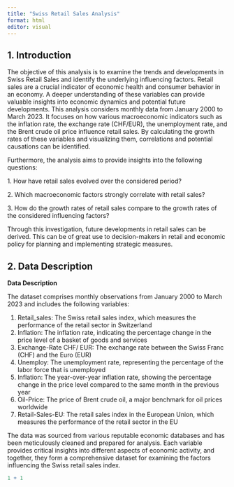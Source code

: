 ```yaml
---
title: "Swiss Retail Sales Analysis"
format: html
editor: visual
---
```


## 1. Introduction

The objective of this analysis is to examine the trends and developments in Swiss Retail Sales and identify the underlying influencing factors. Retail sales are a crucial indicator of economic health and consumer behavior in an economy. A deeper understanding of these variables can provide valuable insights into economic dynamics and potential future developments. This analysis considers monthly data from January 2000 to March 2023. It focuses on how various macroeconomic indicators such as the inflation rate, the exchange rate (CHF/EUR), the unemployment rate, and the Brent crude oil price influence retail sales. By calculating the growth rates of these variables and visualizing them, correlations and potential causations can be identified.

Furthermore, the analysis aims to provide insights into the following questions:

1\. How have retail sales evolved over the considered period?

2\. Which macroeconomic factors strongly correlate with retail sales?

3\. How do the growth rates of retail sales compare to the growth rates of the considered influencing factors?

Through this investigation, future developments in retail sales can be derived. This can be of great use to decision-makers in retail and economic policy for planning and implementing strategic measures.

## 2. Data  Description

**Data Description**

The dataset comprises monthly observations from January 2000 to March 2023 and includes the following variables:

1.  Retail_sales: The Swiss retail sales index, which measures the performance of the retail sector in Switzerland
2.  Inflation: The inflation rate, indicating the percentage change in the price level of a basket of goods and services
3.  Exchange-Rate CHF/ EUR: The exchange rate between the Swiss Franc (CHF) and the Euro (EUR)
4.   Unemploy: The unemployment rate, representing the percentage of the labor force that is unemployed
5.  Inflation: The year-over-year inflation rate, showing the percentage change in the price level compared to the same month in the previous year
6.  Oil-Price: The price of Brent crude oil, a major benchmark for oil prices worldwide
7.  Retail-Sales-EU: The retail sales index in the European Union, which measures the performance of the retail sector in the EU

The data was sourced from various reputable economic databases and has been meticulously cleaned and prepared for analysis. Each variable provides critical insights into different aspects of economic activity, and together, they form a comprehensive dataset for examining the factors influencing the Swiss retail sales index.


```r
1 + 1
```
